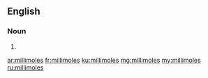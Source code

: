 {{also|milli-moles}}
==English==

===Noun===
{{head|en|noun plural form}}

# {{plural of|millimole|lang=en}}

[[ar:millimoles]]
[[fr:millimoles]]
[[ku:millimoles]]
[[mg:millimoles]]
[[my:millimoles]]
[[ru:millimoles]]